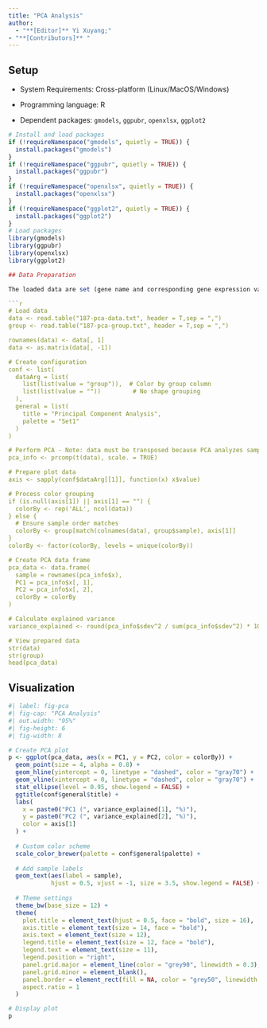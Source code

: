 ---
title: "PCA Analysis"
author:
  - "**[Editor]** Yi Xuyang;"
- "**[Contributors]** "
---
  
## Setup
  
-   System Requirements: Cross-platform (Linux/MacOS/Windows)

-   Programming language: R

-   Dependent packages: `gmodels`, `ggpubr`, `openxlsx`, `ggplot2`

```{r packages setup, message=FALSE, warning=FALSE, output=FALSE}
# Install and load packages
if (!requireNamespace("gmodels", quietly = TRUE)) {
  install.packages("gmodels")
}
if (!requireNamespace("ggpubr", quietly = TRUE)) {
  install.packages("ggpubr")
}
if (!requireNamespace("openxlsx", quietly = TRUE)) {
  install.packages("openxlsx")
}
if (!requireNamespace("ggplot2", quietly = TRUE)) {
  install.packages("ggplot2")
}
# Load packages
library(gmodels)
library(ggpubr)
library(openxlsx)
library(ggplot2)

## Data Preparation

The loaded data are set (gene name and corresponding gene expression value) and sample information (sample name and grouping).

```{r load data, message=FALSE, warning=FALSE}
# Load data
data <- read.table("187-pca-data.txt", header = T,sep = ",")
group <- read.table("187-pca-group.txt", header = T,sep = ",")

rownames(data) <- data[, 1]
data <- as.matrix(data[, -1])

# Create configuration
conf <- list(
  dataArg = list(
    list(list(value = "group")),  # Color by group column
    list(list(value = ""))         # No shape grouping
  ),
  general = list(
    title = "Principal Component Analysis",
    palette = "Set1"
  )
)

# Perform PCA - Note: data must be transposed because PCA analyzes samples (columns)
pca_info <- prcomp(t(data), scale. = TRUE)

# Prepare plot data
axis <- sapply(conf$dataArg[[1]], function(x) x$value)

# Process color grouping
if (is.null(axis[1]) || axis[1] == "") {
  colorBy <- rep('ALL', ncol(data))
} else {
  # Ensure sample order matches
  colorBy <- group[match(colnames(data), group$sample), axis[1]]
}
colorBy <- factor(colorBy, levels = unique(colorBy))

# Create PCA data frame
pca_data <- data.frame(
  sample = rownames(pca_info$x),
  PC1 = pca_info$x[, 1],
  PC2 = pca_info$x[, 2],
  colorBy = colorBy
)

# Calculate explained variance
variance_explained <- round(pca_info$sdev^2 / sum(pca_info$sdev^2) * 100, 1)

# View prepared data
str(data)
str(group)
head(pca_data)
```

## Visualization

```{r fig-1interval-bar-chart}
#| label: fig-pca
#| fig-cap: "PCA Analysis"
#| out.width: "95%"
#| fig-height: 6
#| fig-width: 8

# Create PCA plot
p <- ggplot(pca_data, aes(x = PC1, y = PC2, color = colorBy)) +
  geom_point(size = 4, alpha = 0.8) +
  geom_hline(yintercept = 0, linetype = "dashed", color = "gray70") +
  geom_vline(xintercept = 0, linetype = "dashed", color = "gray70") +
  stat_ellipse(level = 0.95, show.legend = FALSE) +
  ggtitle(conf$general$title) +
  labs(
    x = paste0("PC1 (", variance_explained[1], "%)"),
    y = paste0("PC2 (", variance_explained[2], "%)"),
    color = axis[1]
  ) +
  
  # Custom color scheme
  scale_color_brewer(palette = conf$general$palette) +
  
  # Add sample labels
  geom_text(aes(label = sample), 
            hjust = 0.5, vjust = -1, size = 3.5, show.legend = FALSE) +
  
  # Theme settings
  theme_bw(base_size = 12) +
  theme(
    plot.title = element_text(hjust = 0.5, face = "bold", size = 16),
    axis.title = element_text(size = 14, face = "bold"),
    axis.text = element_text(size = 12),
    legend.title = element_text(size = 12, face = "bold"),
    legend.text = element_text(size = 11),
    legend.position = "right",
    panel.grid.major = element_line(color = "grey90", linewidth = 0.3),
    panel.grid.minor = element_blank(),
    panel.border = element_rect(fill = NA, color = "grey50", linewidth = 0.5),
    aspect.ratio = 1
  )

# Display plot
p

```
